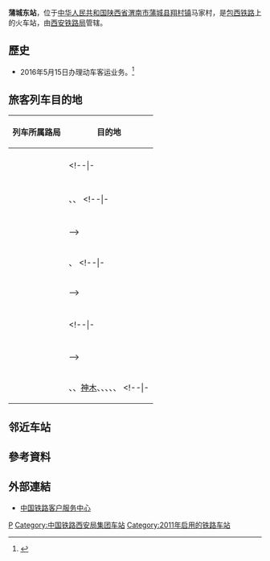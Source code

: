{{Expand|time=2016-09-28T13:07:27+00:00}}
{{Infobox China railway station
|车站名称 = 蒲城东站
|图片 = 
|图片介绍 = 
|其他名称 = 
|车站拼音 = Puchengdong
|英文名称 = Puchengdong Railway Station
|车站代码 = 40486
|电报码 = PEY
|拼音码 = PCD
|始建时间 = 
|开通运营 = 2011年1月11日
|车站位置 = [[陕西省|陕西省]][[渭南市|渭南市]][[蒲城县|蒲城县]][[翔村镇|翔村镇]]马家村
|坐标 = 
|归属 = [[西安铁路局|西安铁路局]]
|线路 = [[包西铁路|包西铁路]]
|车站等级 = 
|使用状态 = 
|月台数目 = 
|股道数目 = 
}}
'''蒲城东站'''，位于[[中华人民共和国|中华人民共和国]][[陕西省|陕西省]][[渭南市|渭南市]][[蒲城县|蒲城县]][[翔村镇|翔村镇]]马家村，是[[包西铁路|包西铁路]]上的火车站，由[[西安铁路局|西安铁路局]]管辖。

==歷史==
* 2016年5月15日办理动车客运业务。<ref>{{Cite web |url=http://www.weinan.gov.cn/news/bdyw/514831.htm |title=西延动车5月15日起停靠蒲城 |access-date=2016-09-28 |archive-date=2017-03-05 |archive-url=https://web.archive.org/web/20170305002537/http://www.weinan.gov.cn/news/bdyw/514831.htm |dead-url=no }}</ref>

== 旅客列车目的地 ==
{| class="wikitable sortable" style="font-size: 90%"
!列车所属路局
!目的地
|-
|<center>{{sort|Beijing|[[北京铁路局|北京铁路局]]}}
|{{站|西安}}
|-
|<center>{{sort|Chengdu|[[成都铁路局|成都铁路局]]}}
|{{站|乌鲁木齐}}
<!--|-
|<center>{{sort|Guangzhou|[[广州铁路（集团）公司|广州铁路集团]]}}
|{{站|}}-->
|-
|<center>{{sort|Harbin|[[哈尔滨铁路局|哈尔滨铁路局]]}}
|{{站|海拉尔}}
|-
|<center>{{sort|Hohhot|[[呼和浩特铁路局|呼和浩特铁路局]]}}
|{{站|成都东}}、{{站|呼和浩特}}、{{站|西安}}
<!--|-
|<center>{{sort|Jinan|[[济南铁路局|济南铁路局]]}}
|{{站|}}
|-
|<center>{{sort|Kunming|[[昆明铁路局|昆明铁路局]]}}
|{{站|}}
|-
|<center>{{sort|Lanzhou|[[兰州铁路局|兰州铁路局]]}}
|{{站|}}-->
|-
|<center>{{sort|Nanchang|[[南昌铁路局|南昌铁路局]]}}
|{{站|福州}}、{{站|呼和浩特东}}
<!--|-
|<center>{{sort|Nanning|[[南宁铁路局|南宁铁路局]]}}
|{{站|}}
|-
|<center>{{sort|Qingzang|[[青藏铁路公司|青藏铁路公司]]}}
|{{站|}}-->
|-
|<center>{{sort|Shanghai|[[上海铁路局|上海铁路局]]}}
|{{站|呼和浩特}}
|-
|<center>{{sort|Shenyang|[[沈阳铁路局|沈阳铁路局]]}}
|{{站|重庆北}}
<!--|-
|<center>{{sort|Taiyuan|[[太原铁路局|太原铁路局]]}}
|{{站|}}
|-
|<center>{{sort|Urumqi|[[乌鲁木齐铁路局|乌鲁木齐铁路局]]}}
|{{站|}}
|-
|<center>{{sort|Wuhan|[[武汉铁路局|武汉铁路局]]}}
|{{站|}}-->
|-
|<center>{{sort|Xi'an|[[西安铁路局|西安铁路局]]}}
|{{站|安康}}、{{站|北京西}}、[[神木站_(陕西省)|神木]]、{{站|苏州}}、{{站|西安}}、{{站|延安}}、{{站|银川}}、{{站|榆林}}
<!--|-
|<center>{{sort|Zhengzhou|[[郑州铁路局|郑州铁路局]]}}
|{{站|}}-->
|}

== 邻近车站 ==
{{start rail box|[[File:China_Railways.svg|16px]] [[中国铁路|中国铁路]]}}
{{s-inop|[[西社站|西社站]]|{{站|包头}}/{{站|包头西}}方向}}
{{s-line|[[包西铁路|包西铁路]]<br />蒲城东站}}
{{s-inop|[[张桥站|张桥站]]|{{站|新丰镇}}方向}}
{{end box}}

==參考資料==
{{reflist}}

==外部連結==
* [http://www.12306.cn/mormhweb/ 中国铁路客户服务中心] {{Wayback|url=http://www.12306.cn/mormhweb/ |date=20180205163941 }}

{{China-rail-stub}}
{{包西铁路}}
[[Category:蒲城县铁路车站|P]]
[[Category:中国铁路西安局集团车站|Category:中国铁路西安局集团车站]]
[[Category:2011年启用的铁路车站|Category:2011年启用的铁路车站]]